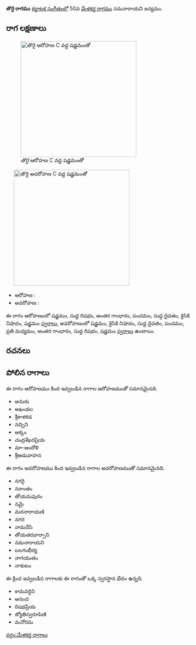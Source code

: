 {{Infobox ragam
	| name          	= తొరై
	| synonym	    	= 
	| mela          	= 
	| chakra        	= 
	| janaka        	= 
	| type          	= షడవ-సంపూర్ణ
	| arohanam      	= {{svaraC|S|R1|G3|P|D1|N2|S'}} 
	| avarohanam    	= {{svaraC|S'|N2|D1|P|M2|G3|R1|S}}
	| jeeva         	=
	| chhaya        	=
	| nyasa         	=
	| vishesha      	= 
	| equivalent  		= 
}}
{{కర్ణాటక సంగీత రాగాలు}}
'''తొరై రాగము''' [[కర్ణాటక సంగీతం]]లో 50వ [[మేళకర్త రాగము]] నమనారాయని జన్యము. 


==రాగ లక్షణాలు==
[[Image:torai_ar_kb2wiki.png|thumb|right|316px|''తొరై'' ఆరోహణ C వద్ద షడ్జమంతో]]
	[[Image:torai_av_kb2wiki.png|thumb|right|316px|''తొరై'' అవరోహణ C వద్ద షడ్జమంతో]]

* ఆరోహణ : {{svaraC|S|R1|G3|P|D1|N2|S'}} 
* అవరోహణ : {{svaraC|S'|N2|D1|P|M2|G3|R1|S}}

ఈ రాగం ఆరోహణంలో షడ్జమం, సుద్ద  రిషభం, అంతర గాంధారం, పంచమం, సుద్ద దైవతం, కైసికి నిషాదం, షడ్జమం [[స్వరాలు]], అవరోహణంలో షడ్జమం, కైసికి నిషాదం, సుద్ద దైవతం, పంచమం, ప్రతి మధ్యమం, అంతర గాంధారం, సుద్ద  రిషభం, షడ్జమం [[స్వరాలు]] ఉంటాయి.

==రచనలు==



==పోలిన రాగాలు==
ఈ రాగం ఆరోహణము కింద ఇవ్వబడిన రాగాల ఆరోహణముతో సమానమైనది.
* అనురు
* అఖండల
* శ్రీకాళకడ
* నచ్చిని
* అక్కం
* చంద్రశేఖరప్రియ
* మా-ఆందోళి
* శ్రీఆడువాహన

ఈ రాగం అవరోహణము కింద ఇవ్వబడిన రాగాల అవరోహణముతో సమానమైనది.
* నగరై
* నరాంతం
* తోయమపురం
* నమై
* మరనారాయణి
* నగర
* నామదేసి
* తోయతరవార్సాని
* నమనారాయని
* బలగంభీర్య
* నాగయుతం
* నాకుటం

ఈ క్రింద ఇవ్వబడిన రాగాలకు ఈ రాగంతో ఒక్క స్వరస్థాన భేదం ఉన్నది.
* కామవర్ధిని
* ఆనంద
* రిషభప్రియ
* జ్యోతిస్వరూపిణి
* మనోరమ



[[వర్గం:మేళకర్త రాగాలు]]